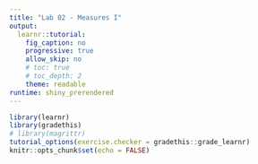 ```yaml
---
title: "Lab 02 - Measures I"
output: 
  learnr::tutorial:
    fig_caption: no
    progressive: true
    allow_skip: no
    # toc: true
    # toc_depth: 2
    theme: readable
runtime: shiny_prerendered
---
```



```r
library(learnr)
library(gradethis)
# library(magrittr)
tutorial_options(exercise.checker = gradethis::grade_learnr)
knitr::opts_chunk$set(echo = FALSE)
```

